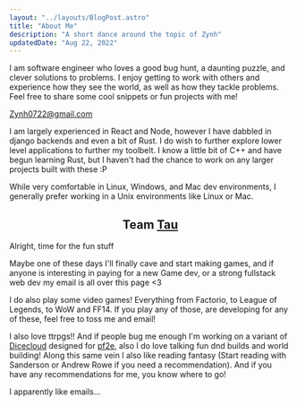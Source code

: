 ```yaml
---
layout: "../layouts/BlogPost.astro"
title: "About Me"
description: "A short dance around the topic of Zynh"
updatedDate: "Aug 22, 2022"
---
```



I am software engineer who loves a good bug hunt, a daunting puzzle, and clever
solutions to problems. I enjoy getting to work with others and experience how
they see the world, as well as how they tackle problems. Feel free to share
some cool snippets or fun projects with me!

<a href="mailto:Zynh0722@gmail.com">Zynh0722@gmail.com</a>

I am largely experienced in React and Node, however I have dabbled in django
backends and even a bit of Rust. I do wish to further explore lower level
applications to further my toolbelt. I know a little bit of C++ and have begun
learning Rust, but I haven't had the chance to work on any larger projects
built with these :P

While very comfortable in Linux, Windows, and Mac dev environments, I generally
prefer working in a Unix environments like Linux or Mac.

<h2 style="text-align: center;">
  Team
  <a
    href="https://tauday.com/tau-manifesto"
    style="all: unset; cursor: pointer; text-decoration: underline;"
  >
    Tau
  </a>
</h2>

Alright, time for the fun stuff

Maybe one of these days I'll finally cave and start making games, and if anyone
is interesting in paying for a new Game dev, or a strong fullstack web dev my
email is all over this page \<3

I do also play some video games! Everything from Factorio, to League of
Legends, to WoW and FF14. If you play any of those, are developing for any of
these, feel free to toss me and email!

I also love ttrpgs!! And if people bug me enough I'm working on a variant of <a 
href="https://dicecloud.com/">Dicecloud</a> designed for <a 
href="https://2e.aonprd.com/">pf2e</a>, also I do love talking fun dnd builds
and world building! Along this same vein I also like reading fantasy (Start
reading with Sanderson or Andrew Rowe if you need a recommendation). And if you
have any recommendations for me, you know where to go!

I apparently like emails...

<Toolbox />
